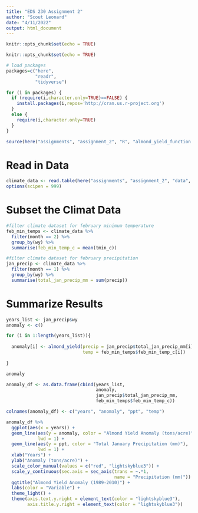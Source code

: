 ```yaml
---
title: "EDS 230 Assignment 2"
author: "Scout Leonard"
date: "4/11/2022"
output: html_document
---
```


```r
knitr::opts_chunk$set(echo = TRUE)
```

```r
knitr::opts_chunk$set(echo = TRUE)

# load packages
packages=c("here",
           "readr",
           "tidyverse")

for (i in packages) {
  if (require(i,character.only=TRUE)==FALSE) {
    install.packages(i,repos='http://cran.us.r-project.org')
  }
  else {
    require(i,character.only=TRUE)
  }
}

source(here("assignments", "assignment_2", "R", "almond_yield_function.R"))
```

# Read in Data

```r
climate_data <- read.table(here("assignments", "assignment_2", "data", "clim.txt"))
options(scipen = 999)
```

# Subset the Climat Data

```r
#filter climate dataset for february minimum temperature
feb_min_temps <- climate_data %>%
  filter(month == 2) %>% 
  group_by(wy) %>% 
  summarise(feb_min_temp_c = mean(tmin_c))

#filter climate dataset for february precipitation 
jan_precip <- climate_data %>% 
  filter(month == 1) %>%
  group_by(wy) %>% 
  summarise(total_jan_precip_mm = sum(precip))
```

# Summarize Results

```r
years_list <- jan_precip$wy
anomaly <- c()

for (i in 1:length(years_list)){
  
  anomaly[i] <- almond_yield(precip = jan_precip$total_jan_precip_mm[i],
                             temp = feb_min_temps$feb_min_temp_c[i])
  
}

anomaly
```

```r
anomaly_df <- as.data.frame(cbind(years_list, 
                                  anomaly,
                                  jan_precip$total_jan_precip_mm,
                                  feb_min_temps$feb_min_temp_c))

colnames(anomaly_df) <- c("years", "anomaly", "ppt", "temp")

anomaly_df %>% 
  ggplot(aes(x = years)) +
  geom_line(aes(y = anomaly, color = "Almond Yield Anomaly (tons/acre)"),
            lwd = 1) +
  geom_line(aes(y = ppt, color = "Total January Precipitation (mm)"),
            lwd = 1) +
  xlab("Years") +
  ylab("Anomaly (tons/acre)") +
  scale_color_manual(values = c("red", "lightskyblue3")) +
  scale_y_continuous(sec.axis = sec_axis(trans = ~.*1,
                                         name = "Precipitation (mm)")) +
  ggtitle("Almond Yield Anomaly (1989-2010)") +
  labs(color = "Variable") +
  theme_light() +
  theme(axis.text.y.right = element_text(color = "lightskyblue3"),
        axis.title.y.right = element_text(color = "lightskyblue3"))
```